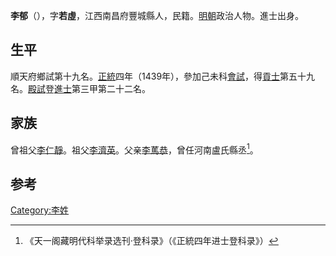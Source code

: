 {{Otheruses|other=名为李郁的其他人物|李郁}}
{{Otheruses|other=名为李若虚的其他人物|李若虚}}

'''李郁'''（{{bd|1408年||？}}），字'''若虛'''，江西南昌府豐城縣人，民籍。[[明朝|明朝]]政治人物。進士出身。

== 生平 ==
順天府鄉試第十九名。[[正统_(年号)|正統]]四年（1439年），參加己未科[[會試|會試]]，得[[貢士|貢士]]第五十九名。[[殿試|殿試]]登[[進士|進士]]第三甲第二十二名。

== 家族 ==
曾祖父[[李仁靜|李仁靜]]。祖父[[李濟英|李濟英]]。父亲[[李䔍恭|李䔍恭]]，曾任河南盧氏縣丞<ref>《天一阁藏明代科举录选刊·登科录》（《正統四年进士登科录》）</ref>。

==参考==
{{reflist}}

{{正統四年己未科殿試金榜}}

{{Authority control}}

{{DEFAULTSORT:}}
[[Category:李姓|Category:李姓]]


{{明朝人物小作品}}
